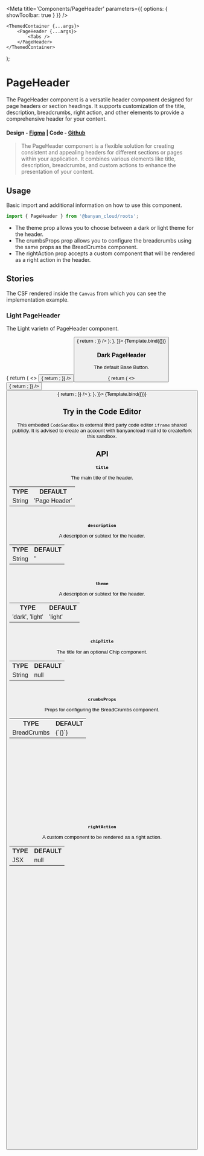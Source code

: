 

<Meta title='Components/PageHeader' parameters={{ options: { showToolbar: true } }} />

	<ThemedContainer {...args}>
		<PageHeader {...args}>
			<Tabs />
		</PageHeader>
	</ThemedContainer>
);

# PageHeader

The PageHeader component is a versatile header component designed for page headers or section headings. It supports customization of the title, description, breadcrumbs, right action, and other elements to provide a comprehensive header for your content.

#### Design - [Figma](https://www.figma.com/file/e9opoAtQHBo4vFd6u0Co98/Component-Library?node-id=1%3A8&mode=dev) | Code - [Github](https://github.com/banyandata-cloud/roots/tree/main/components/pageHeader)

> The PageHeader component is a flexible solution for creating consistent and appealing headers for different sections or pages within your application. It combines various elements like title, description, breadcrumbs, and custom actions to enhance the presentation of your content.

## Usage

Basic import and additional information on how to use this component.

```js
import { PageHeader } from '@banyan_cloud/roots';
```

-   The theme prop allows you to choose between a dark or light theme for the header.
-   The crumbsProps prop allows you to configure the breadcrumbs using the same props as the BreadCrumbs component.
-   The rightAction prop accepts a custom component that will be rendered as a right action in the header.

## Stories

The CSF rendered inside the `Canvas` from which you can see the implementation example.

### Light PageHeader

The Light varietn of PageHeader component.

<Canvas>
	<Story
		name='Light'
		args={{
			title: 'Compliance Dashboard',
			description: 'Resource and Regulation Complaince Details',
			theme: 'light',
			startLeft: true,
			crumbsProps: {
				crumbs: [
					{
						title: 'section-1',
						path: 'section-1',
						icon: null,
					},
					{
						title: 'section-2',
						path: 'section-2',
						icon: null,
					},
					{
						title: 'section-3',
						path: 'section-3',
						icon: null,
					},
					{
						title: 'section-4',
						path: 'section-4',
						icon: null,
					},
					{
						title: 'section-5',
						path: 'section-5',
						icon: null,
					},
				],
			},
			chipTitle: '4 Updates',
			rightAction: () => {
				return (
					<>
						<Button
							title='Save Changes'
							size='medium'
							variant='outlined'
							color='secondary'
							leftIcon={() => {
								return <DownloadIcon className={styles.download} />;
							}}
						/>
						<Button
							title='Select Date'
							size='medium'
							variant='contained'
							color='primary'
							leftIcon={() => {
								return <CalenderIcon className={styles.calender} />;
							}}
						/>
					</>
				);
			},
		}}>
		{Template.bind({})}
	</Story>
</Canvas>

### Dark PageHeader

The default Base Button.

<Canvas>
	<Story
		name='Dark'
		args={{
			title: 'Compliance Dashboard',
			description: 'Resource and Regulation Complaince Details',
			theme: 'dark',
			crumbsProps: {
				crumbs: [
					{
						title: 'section-1',
						path: 'section-1',
						icon: null,
					},
					{
						title: 'section-2',
						path: 'section-2',
						icon: null,
					},
					{
						title: 'section-3',
						path: 'section-3',
						icon: null,
					},
				],
			},
			chipTitle: '4 Updates',
			rightAction: () => {
				return (
					<>
						<Button
							title='Save Changes'
							size='medium'
							variant='outlined'
							color='secondary'
							leftIcon={() => {
								return <DownloadIcon className={styles.download} />;
							}}
						/>
						<Button
							title='Select Date'
							size='medium'
							variant='contained'
							color='primary'
							leftIcon={() => {
								return <CalenderIcon className={styles.calender} />;
							}}
						/>
					</>
				);
			},
		}}>
		{Template.bind({})}
	</Story>
</Canvas>

## Try in the Code Editor

This embeded `CodeSandBox` is external third party code editor `iframe` shared publicly. It is advised to create an account with banyancloud mail id to create/fork this sandbox.

## API

**`title`**

The main title of the header.

<table style={{ width: '100%' }}>
	<tr>
		<th style={{ textAlign: 'left', width: '50%' }}>TYPE</th>
		<th style={{ textAlign: 'left', width: '50%' }}>DEFAULT</th>
	</tr>
	<tr>
		<td>String</td>
		<td>'Page Header'</td>
	</tr>
</table>

```jsx
<PageHeader title='Page header title' />
```

**`description`**

A description or subtext for the header.

<table style={{ width: '100%' }}>
	<tr>
		<th style={{ textAlign: 'left', width: '50%' }}>TYPE</th>
		<th style={{ textAlign: 'left', width: '50%' }}>DEFAULT</th>
	</tr>
	<tr>
		<td>String</td>
		<td>''</td>
	</tr>
</table>

```jsx
<PageHeader description='Page header subtext' />
```

**`theme`**

A description or subtext for the header.

<table style={{ width: '100%' }}>
	<tr>
		<th style={{ textAlign: 'left', width: '50%' }}>TYPE</th>
		<th style={{ textAlign: 'left', width: '50%' }}>DEFAULT</th>
	</tr>
	<tr>
		<td>'dark', 'light'</td>
		<td>'light'</td>
	</tr>
</table>

```jsx
<PageHeader theme='dark' />
```

**`chipTitle`**

The title for an optional Chip component.

<table style={{ width: '100%' }}>
	<tr>
		<th style={{ textAlign: 'left', width: '50%' }}>TYPE</th>
		<th style={{ textAlign: 'left', width: '50%' }}>DEFAULT</th>
	</tr>
	<tr>
		<td>String</td>
		<td>null</td>
	</tr>
</table>

```jsx
<PageHeader chipTitle='Chip title' />
```

**`crumbsProps`**

Props for configuring the BreadCrumbs component.

<table style={{ width: '100%' }}>
	<tr>
		<th style={{ textAlign: 'left', width: '50%' }}>TYPE</th>
		<th style={{ textAlign: 'left', width: '50%' }}>DEFAULT</th>
	</tr>
	<tr>
		<td>BreadCrumbs</td>
		<td>{`{}`}</td>
	</tr>
</table>

```jsx
<PageHeader crumbsProps={crumbsProps: {
				crumbs: [
					{
						title: 'section-1',
						path: 'section-1',
						icon: null,
					},
					{
						title: 'section-2',
						path: 'section-2',
						icon: null,
					},]
				}
			} />
```

**`rightAction`**

A custom component to be rendered as a right action.

<table style={{ width: '100%' }}>
	<tr>
		<th style={{ textAlign: 'left', width: '50%' }}>TYPE</th>
		<th style={{ textAlign: 'left', width: '50%' }}>DEFAULT</th>
	</tr>
	<tr>
		<td>JSX</td>
		<td>null</td>
	</tr>
</table>

`````````jsx
<PageHeader
	rightAction={() => {
		return (
			<Button
				title='Save Changes'
				size='medium'
				variant='outlined'
				color='secondary'
				leftIcon={() => {
					return <DownloadIcon className={styles.download} />;
				}}
			/>
		);
	}}
/>
```import { Canvas, Meta, Story } from '@storybook/addon-docs';

````import { Canvas, Meta, Story } from '@storybook/addon-docs';
import { Button } from '../buttons';
import { ThemedContainer } from '../helpers';
import { CalenderIcon, DownloadIcon } from '../icons';
import Tabs from '../tabs/Tabs';
import PageHeader from './PageHeader';
import styles from './PageHeader.module.css';
import { Canvas, Meta, Story } from '@storybook/addon-docs';
import { Button } from '../buttons';
import { ThemedContainer } from '../helpers';
import { CalenderIcon, DownloadIcon } from '../icons';
import Tabs from '../tabs/Tabs';
import PageHeader from './PageHeader';
import styles from './PageHeader.module.css';

`````import { Canvas, Meta, Story } from '@storybook/addon-docs';

``````import { Canvas, Meta, Story } from '@storybook/addon-docs';
import { Button } from '../buttons';
import { ThemedContainer } from '../helpers';
import { CalenderIcon, DownloadIcon } from '../icons';
import Tabs from '../tabs/Tabs';
import PageHeader from './PageHeader';
import styles from './PageHeader.module.css';

```````import { Canvas, Meta, Story } from '@storybook/addon-docs';

````````import { Canvas, Meta, Story } from '@storybook/addon-docs';
import { Button } from '../buttons';
import { ThemedContainer } from '../helpers';
import { CalenderIcon, DownloadIcon } from '../icons';
import Tabs from '../tabs/Tabs';
import PageHeader from './PageHeader';
import styles from './PageHeader.module.css';

`````````
